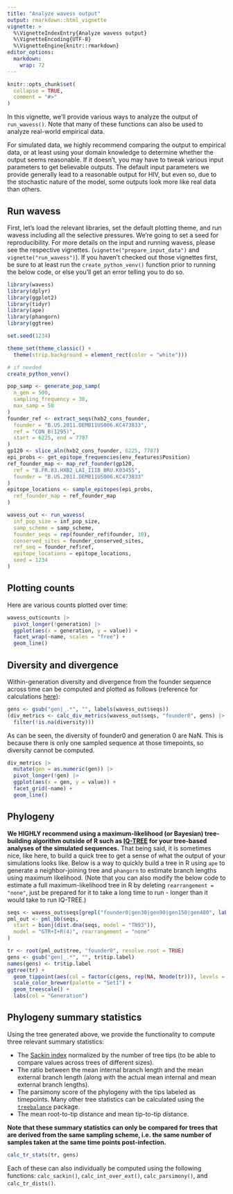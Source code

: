 ```yaml
---
title: "Analyze wavess output"
output: rmarkdown::html_vignette
vignette: >
  %\VignetteIndexEntry{Analyze wavess output}
  %\VignetteEncoding{UTF-8}
  %\VignetteEngine{knitr::rmarkdown}
editor_options: 
  markdown: 
    wrap: 72
---
```


```r
knitr::opts_chunk$set(
  collapse = TRUE,
  comment = "#>"
)
```

In this vignette, we'll provide various ways to analyze the output of
`run_wavess()`. Note that many of these functions can also be used to
analyze real-world empirical data.

For simulated data, we highly recommend comparing the output to
empirical data, or at least using your domain knowledge to determine
whether the output seems reasonable. If it doesn't, you may have to
tweak various input parameters to get believable outputs. The default
input parameters we provide generally lead to a reasonable output for
HIV, but even so, due to the stochastic nature of the model, some
outputs look more like real data than others.

## Run wavess

First, let's load the relevant libraries, set the default plotting
theme, and run wavess including all the selective pressures. We're going
to set a seed for reproducibility. For more details on the input and
running wavess, please see the respective vignettes.
(`vignette("prepare_input_data")` and `vignette("run_wavess")`). If you
haven't checked out those vignettes first, be sure to at least run the
`create_python_venv()` function prior to running the below code, or else
you'll get an error telling you to do so.

```r
library(wavess)
library(dplyr)
library(ggplot2)
library(tidyr)
library(ape)
library(phangorn)
library(ggtree)

set.seed(1234)

theme_set(theme_classic() +
  theme(strip.background = element_rect(color = "white")))

# if needed
create_python_venv()

pop_samp <- generate_pop_samp(
  n_gen = 500,
  sampling_frequency = 30,
  max_samp = 50
)
founder_ref <- extract_seqs(hxb2_cons_founder,
  founder = "B.US.2011.DEMB11US006.KC473833",
  ref = "CON_B(1295)",
  start = 6225, end = 7787
)
gp120 <- slice_aln(hxb2_cons_founder, 6225, 7787)
epi_probs <- get_epitope_frequencies(env_features$Position)
ref_founder_map <- map_ref_founder(gp120,
  ref = "B.FR.83.HXB2_LAI_IIIB_BRU.K03455",
  founder = "B.US.2011.DEMB11US006.KC473833"
)
epitope_locations <- sample_epitopes(epi_probs,
  ref_founder_map = ref_founder_map
)

wavess_out <- run_wavess(
  inf_pop_size = inf_pop_size,
  samp_scheme = samp_scheme,
  founder_seqs = rep(founder_ref$founder, 10),
  conserved_sites = founder_conserved_sites,
  ref_seq = founder_ref$ref,
  epitope_locations = epitope_locations,
  seed = 1234
)
```

## Plotting counts

Here are various counts plotted over time:

```r
wavess_out$counts |>
  pivot_longer(!generation) |>
  ggplot(aes(x = generation, y = value)) +
  facet_wrap(~name, scales = "free") +
  geom_line()
```

## Diversity and divergence

Within-generation diversity and divergence from the founder sequence
across time can be computed and plotted as follows (reference for
calculations
[here](https://journals.plos.org/ploscompbiol/article?id=10.1371/journal.pcbi.1004625)):

```r
gens <- gsub("gen|_.*", "", labels(wavess_out$seqs))
(div_metrics <- calc_div_metrics(wavess_out$seqs, "founder0", gens) |>
  filter(!is.na(diversity)))
```

As can be seen, the diversity of founder0 and generation 0 are NaN. This
is because there is only one sampled sequence at those timepoints, so
diversity cannot be computed.

```r
div_metrics |>
  mutate(gen = as.numeric(gen)) |>
  pivot_longer(!gen) |>
  ggplot(aes(x = gen, y = value)) +
  facet_grid(~name) +
  geom_line()
```

## Phylogeny

**We HIGHLY recommend using a maximum-likelihood (or Bayesian)
tree-building algorithm outside of R such as
[IQ-TREE](http://www.iqtree.org/) for your tree-based analyses of the
simulated sequences.** That being said, it is sometimes nice, like here,
to build a quick tree to get a sense of what the output of your
simulations looks like. Below is a way to quickly build a tree in R
using `ape` to generate a neighbor-joining tree and `phangorn` to
estimate branch lengths using maximum likelihood. (Note that you can
also modify the below code to estimate a full maximum-likelihood tree in
R by deleting `rearrangement = "none"`, just be prepared for it to take
a long time to run - longer than it would take to run IQ-TREE.)

```r
seqs <- wavess_out$seqs[grepl("founder0|gen30|gen90|gen150|gen480", labels(wavess_out$seqs)), ]
pml_out <- pml_bb(seqs,
  start = bionj(dist.dna(seqs, model = "TN93")),
  model = "GTR+I+R(4)", rearrangement = "none"
)

tr <- root(pml_out$tree, "founder0", resolve.root = TRUE)
gens <- gsub("gen|_.*", "", tr$tip.label)
names(gens) <- tr$tip.label
ggtree(tr) +
  geom_tippoint(aes(col = factor(c(gens, rep(NA, Nnode(tr))), levels = c("founder0", sort(unique(as.numeric(gens))))))) +
  scale_color_brewer(palette = "Set1") +
  geom_treescale() +
  labs(col = "Generation")
```

## Phylogeny summary statistics

Using the tree generated above, we provide the functionality to compute
three relevant summary statistics:

-   The [Sackin index](https://treebalance.wordpress.com/sackin-index/)
    normalized by the number of tree tips (to be able to compare values
    across trees of different sizes).
-   The ratio between the mean internal branch length and the mean
    external branch length (along with the actual mean internal and mean
    external branch lengths).
-   The parsimony score of the phylogeny with the tips labeled as
    timepoints. Many other tree statistics can be calculated using the
    [`treebalance`](https://treebalance.wordpress.com/) package.
-   The mean root-to-tip distance and mean tip-to-tip distance.

**Note that these summary statistics can only be compared for trees that
are derived from the same sampling scheme, i.e. the same number of
samples taken at the same time points post-infection.**

```r
calc_tr_stats(tr, gens)
```

Each of these can also individually be computed using the following
functions: `calc_sackin()`, `calc_int_over_ext()`, `calc_parsimony()`,
and `calc_tr_dists()`.
